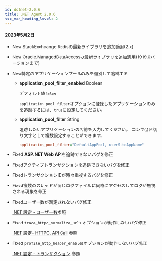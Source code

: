 ```yaml
---
id: dotnet-2.0.6
title: .NET Agent 2.0.6
toc_max_heading_level: 2
---
```


#### 2023年5月2日

-   <Status>New</Status> StackExchcange Redisの最新ライブラリを追加適用(2.x)

-   <Status>New</Status> Oracle.ManagedDataAccessの最新ライブラリを追加適用(19.19.0バージョンまで)

-   <Status>New</Status>特定のアプリケーションプールのみを選別して追跡する

    -   **application_pool_filter_enabled** <span class='type'>Boolean</span>

        デフォルト値`false`

        `application_pool_filter`オプションに登録したアプリケーションのみを追跡するには、`true`に設定してください。

    -   **application_pool_filter** <span class='type'>String</span>

        追跡したいアプリケーションの名前を入力してください。 コンマ(,)区切り文字として複数設定することができます。

        ```ini title='whatap.conf'
        application_pool_filter="DefaultAppPool, userSiteAppName"
        ```

-   <Status>Fixed</Status> <b>ASP.NET Web API</b>を追跡できないバグを修正

-   <Status>Fixed</Status>アクティブトランザクションを追跡できないバグを修正

-   <Status>Fixed</Status>トランザクションIDが時々重複するバグを修正

-   <Status>Fixed</Status>複数のスレッドが同じログファイルに同時にアクセスしてログが無視される現象を修正

-   <Status>Fixed</Status>ユーザー数が測定されないバグ修正

    [.NET 設定 - ユーザー数](../../dotnet/agent-number-of-user)参照

-   <Status>Fixed</Status> <code>trace_httpc_normalize_urls</code> オプションが動作しないバグ修正

    [.NET 設定- HTTPC, API Call](../../dotnet/agent-httpcapicall) 参照

-   <Status>Fixed</Status> <code>profile_http_header_enabled</code>オプションが動作しないバグ修正

    [.NET 設定 - トランザクション](../../dotnet/agent-transaction) 参照
